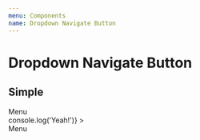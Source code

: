 ```yaml
---
menu: Components
name: Dropdown Navigate Button
---
```



# Dropdown Navigate Button

## Simple

<Playground>
    <DropdownNavigateButton 
        title="Without Action"
    >
        <div style={{
            width: '300px', 
            height: '400px', 
            backgroundColor: 'blue',
            color: 'white',
        }}>Menu</div>
    </DropdownNavigateButton>
    <DropdownNavigateButton 
        title="With Action"
        onClick={() => console.log('Yeah!')}
    >
         <div style={{
            width: '300px', 
            height: '400px', 
            backgroundColor: 'blue',
            color: 'white',
        }}>Menu</div>
    </DropdownNavigateButton>
</Playground>
